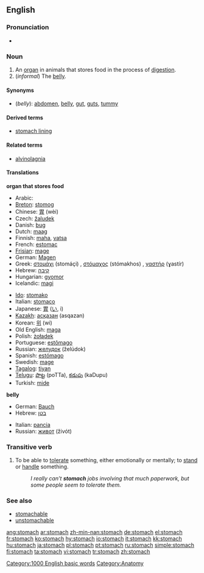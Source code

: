 ==English==
===Pronunciation===
*{{audio|en-us-stomach.ogg|Audio (US)}}

===Noun===
{{en-noun}}

# An [[organ]] in animals that stores food in the process of [[digestion]].
# (''informal'') The [[belly]].

====Synonyms====
*(''belly''): [[abdomen]], [[belly]], [[gut]], [[guts]], [[tummy]]

====Derived terms====
*[[stomach lining]]

====Related terms====
*[[alvinolagnia]]

====Translations====
'''organ that stores food'''
{{top}}
*Arabic: {{ARchar|[[معدة]]}} {{Unicode|(máʕida)}}
*[[Breton]]: [[stomog]] {{m}}
*Chinese: [[胃]] (wèi)
*Czech: [[žaludek]] {{m}}
*Danish: [[bug#Danish|bug]] {{c}}
*Dutch: [[maag]] {{f}}
*Finnish: [[maha]], [[vatsa]]
*French: [[estomac]] {{m}}
*[[Frisian]]: [[mage]]
*German: [[Magen]] {{m}}
*Greek: [[στομάχι]] (stomáçi) {{n}}, [[στόμαχος]] (stómakhos) {{m}}, [[γαστήρ]] (ɣastír) {{m}}
*Hebrew: [[קיבה]] {{f}}
*Hungarian: [[gyomor]]
*Icelandic: [[magi]] {{m}}
{{mid}}
*[[Ido]]: [[stomako]]
*Italian: [[stomaco]] {{m}}
*Japanese: [[胃]] ([[い]], i)
*[[Kazakh]]: [[асқазан]] (asqazan)
*Korean: [[위]] (wi)
*Old English: [[maga#Old English|maga]] {{m}}
*Polish: [[żołądek]] {{m}}
*Portuguese: [[estômago]] {{m}}
*Russian: [[желудок]] (želúdok) {{m}}
*Spanish: [[estómago]] {{m}}
*Swedish: [[mage]] {{c}}
*[[Tagalog]]: [[tiyan]]
*[[Telugu]]: [[పొట్ట]] (poTTa), [[కడుపు]] (kaDupu)
*Turkish: [[mide]]
{{bottom}}

'''belly'''
{{top}}
*German: [[Bauch]] {{m}}
*Hebrew: [[בטן]] {{f}}
{{mid}}
*Italian: [[pancia]] {{f}}
*Russian: [[живот]] (živót) {{m}}
{{bottom}}

===Transitive verb===
{{en-verb}}
# To be able to [[tolerate]] something, either emotionally or mentally; to [[stand]] or [[handle]] something.
#:''I really can’t '''stomach''' jobs involving that much paperwork, but some people seem to tolerate them.''

===See also===
*[[stomachable]]
*[[unstomachable]]

[[Category:1000 English basic words]]
[[Category:Anatomy]]

[[ang:stomach]]
[[ar:stomach]]
[[zh-min-nan:stomach]]
[[de:stomach]]
[[el:stomach]]
[[fr:stomach]]
[[ko:stomach]]
[[hy:stomach]]
[[io:stomach]]
[[it:stomach]]
[[kk:stomach]]
[[hu:stomach]]
[[ja:stomach]]
[[pl:stomach]]
[[pt:stomach]]
[[ru:stomach]]
[[simple:stomach]]
[[fi:stomach]]
[[ta:stomach]]
[[vi:stomach]]
[[tr:stomach]]
[[zh:stomach]]